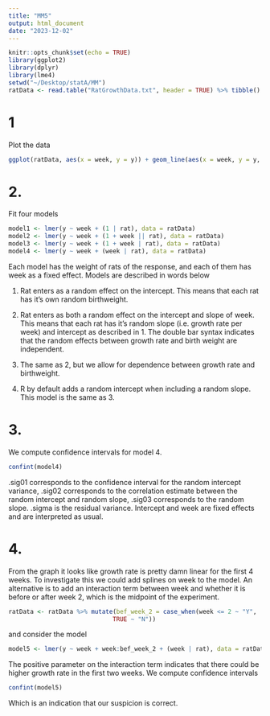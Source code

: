 ```yaml
---
title: "MM5"
output: html_document
date: "2023-12-02"
---
```


```r
knitr::opts_chunk$set(echo = TRUE)
library(ggplot2)
library(dplyr)
library(lme4)
setwd("~/Desktop/statA/MM")
ratData <- read.table("RatGrowthData.txt", header = TRUE) %>% tibble()

```

# 1

Plot the data
```r
ggplot(ratData, aes(x = week, y = y)) + geom_line(aes(x = week, y = y, group = rat), linetype = "solid", color = "gray") + geom_point(size = 2) + xlab("Week") +  ylab("Weight in grams") + ggtitle("Weight of rats")
```

# 2.

Fit four models

```r
model1 <- lmer(y ~ week + (1 | rat), data = ratData)
model2 <- lmer(y ~ week + (1 + week || rat), data = ratData)
model3 <- lmer(y ~ week + (1 + week | rat), data = ratData)
model4 <- lmer(y ~ week + (week | rat), data = ratData)
```

Each model has the weight of rats of the response, and each of them has week as a fixed effect. Models are described in words below

1. Rat enters as a random effect on the intercept. This means that each rat has it's own random birthweight.

2. Rat enters as both a random effect on the intercept and slope of week. This means that each rat has it's random slope (i.e. growth rate per week) and intercept as described in 1. The double bar syntax indicates that the random effects between growth rate and birth weight are independent.

3. The same as 2, but we allow for dependence between growth rate and birthweight.

4. R by default adds a random intercept when including a random slope. This model is the same as 3.

# 3.

We compute confidence intervals for model 4.

```r
confint(model4)
```
.sig01 corresponds to the confidence interval for the random intercept variance, .sig02 corresponds to the correlation estimate between the random intercept and random slope, .sig03 corresponds to the random slope. .sigma is the residual variance. Intercept and week are fixed effects and are interpreted as usual.


# 4.

From the graph it looks like growth rate is pretty damn linear for the first 4 weeks. To investigate this we could add splines on week to the model. An alternative is to add an interaction term between week and whether it is before or after week 2, which is the midpoint of the experiment.

```r
ratData <- ratData %>% mutate(bef_week_2 = case_when(week <= 2 ~ "Y",
                             TRUE ~ "N"))
```
and consider the model
```r
model5 <- lmer(y ~ week + week:bef_week_2 + (week | rat), data = ratData)
```
The positive parameter on the interaction term indicates that there could be higher growth rate in the first two weeks. We compute confidence intervals
```r
confint(model5)
```
Which is an indication that our suspicion is correct.





